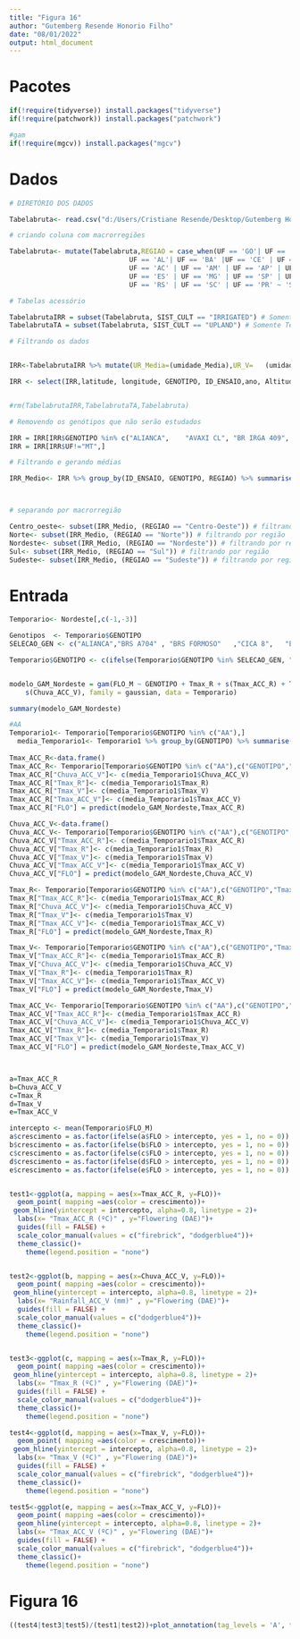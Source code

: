 ```yaml
---
title: "Figura 16"
author: "Gutemberg Resende Honorio Filho"
date: "08/01/2022"
output: html_document
---
```

# Pacotes

```r

if(!require(tidyverse)) install.packages("tidyverse")
if(!require(patchwork)) install.packages("patchwork")

#gam
if(!require(mgcv)) install.packages("mgcv")
```


# Dados


```r


# DIRETÓRIO DOS DADOS 

Tabelabruta<- read.csv("d:/Users/Cristiane Resende/Desktop/Gutemberg Honorio/Mestrado/Repositorio_4/Analise_e_modelagem_Arroz/Merge_1980_2018.csv", header = TRUE, sep = ",", stringsAsFactors = FALSE) # tabela com os dados originais

# criando coluna com macrorregiões

Tabelabruta<- mutate(Tabelabruta,REGIAO = case_when(UF == 'GO'| UF == 'DF' |UF == 'MS' | UF == 'MT' ~ 'Centro-Oeste',
                              UF == 'AL'| UF == 'BA' |UF == 'CE' | UF == 'MA' | UF == 'PB' | UF == 'PE' | UF == 'PI' | UF == 'RN' | UF == 'SE' ~ 'Nordeste',
                              UF == 'AC' | UF == 'AM' | UF == 'AP' | UF == 'PA' | UF == 'RO' | UF == 'RR' | UF == 'TO' ~ 'Norte',
                              UF == 'ES' | UF == 'MG' | UF == 'SP' | UF == 'RJ' ~ 'Sudeste',
                              UF == 'RS' | UF == 'SC' | UF == 'PR' ~ 'Sul'))

# Tabelas acessório

TabelabrutaIRR = subset(Tabelabruta, SIST_CULT == "IRRIGATED") # Somente Irrigado
TabelabrutaTA = subset(Tabelabruta, SIST_CULT == "UPLAND") # Somente Terras altas

# Filtrando os dados


IRR<-TabelabrutaIRR %>% mutate(UR_Media=(umidade_Media),UR_V=	(umidade_V), UR_fld_m=	(umidade_fld_m),	UR_R=	(umidade_R), Graus_dia_ciclo=(graus_dia_ciclo), Graus_dia_FLO=(graus_dia_FLO+graus_dia_IP))

IRR <- select(IRR,latitude, longitude, GENOTIPO, ID_ENSAIO,ano, Altitude, REGIAO, UF, FLO_E, Tmax_Maxima ,Tmax_fld_m ,	Tmax_R,	Tmax_ACC_R, Tmax_Minima,	Tmax_Media,Tmax_V ,Tmax_ACC_V,	Tmin_Maxima,Tmin_Minima ,	Tmin_Media ,	Tmin_V ,	Tmin_ACC_V , Tmin_fld_m ,	Tmin_R,	Tmin_ACC_R , Chuva_ACC ,	Chuva_ACC_V, Chuva_ACC_R, Rad_ACC_R ,	Rad_ACC ,	Rad_ACC_V, UR_Media, UR_V, UR_fld_m,	UR_R, Graus_dia_ciclo, Graus_dia_FLO, ano)


#rm(TabelabrutaIRR,TabelabrutaTA,Tabelabruta)

# Removendo os genótipos que não serão estudados

IRR = IRR[IRR$GENOTIPO %in% c("ALIANCA",	"AVAXI CL",	"BR IRGA 409",	"BR IRGA 410",	"BR IRGA 412",	"BR IRGA 414",	"BRS 7 TAIM",	"BRS A701 CL",	"BRS A702 CL",	"BRS A704",	"BRS ALVORADA",	"BRS BIGUA",	"BRS CATIANA",	"BRS CIRAD 302",	"BRS FORMOSO",	"BRS FRONTEIRA",	"BRS GUARA",	"BRS JABURU",	"BRS JACANA",	"BRS PAMPA",	"BRS PAMPEIRA",	"BRS PELOTA",	"BRS QUERENCIA",	"BRS SINUELO CL",	"BRS TROPICAL",	"BRSMG RUBELITA",	"CICA 8",	"CT8452",	"DIAMANTE",	"EEA34",	"EMPASC 101",	"EMPASC 102",	"EPAGRI 108",	"EPAGRI 109",	"EPAGRI97-01",	"EPAGRI97-05",	"EPAGRI97-06",	"H6",	"H7 CL",	"IAC1289",	"IAC1298",	"IAC1299",	"IAC1307",	"IAC1311",	"IAPAR 58",	"IRGA 417",	"IRGA 422 CL",	"IRGA 424",	"IRGA 424 RI",	"IRGA 425",	"IRGA 426",	"IRGA 427",	"IRGA 428",	"IRGA 429",	"IRGA 430",	"IRGA97-05",	"IRGA97-10",	"IRGA97-11",	"IRGA97-28",	"JAVAE",	"JEQUITIBA",	"MARAJO",	"METICA 1",	"MOXOTO",	"OUROMINAS",	"PR267",	"PR268",	"PR306",	"PR331",	"PR349",	"PR380",	"PR498",	"PR631",	"PR67",	"PUITA INTA CL",	"RORAIMA",	"SAO FRANCISCO",	"SC138",	"SC173",	"SC237",	"SC240",	"SC250",	"SCS 112",	"SCS 114 ANDOSAN",	"SCS 116 SATORU",	"SCS 121 CL",	"SCSBRS 111",	"SCSBRS 113 TIO TAKA",	"SCSBRS PIRACEMA",	"SG11551",	"URUCUI"),]
IRR = IRR[IRR$UF!="MT",]

# Filtrando e gerando médias

IRR_Medio<- IRR %>% group_by(ID_ENSAIO, GENOTIPO, REGIAO) %>% summarise(  FLO_M= mean(FLO_E),  latitude= mean(latitude), longitude = mean(longitude), Altitude = mean(Altitude), Tmax_Maxima = mean(Tmax_Maxima) ,Tmax_fld_m = mean(Tmax_fld_m ),	Tmax_R= mean( Tmax_R),	Tmax_ACC_R= mean(Tmax_ACC_R ), Tmax_Minima= mean(Tmax_Minima ),	Tmax_Media= mean( Tmax_Media),Tmax_V = mean(Tmax_V ),Tmax_ACC_V= mean(Tmax_ACC_V ),	Tmin_Maxima= mean(Tmin_Maxima ),Tmin_Minima = mean(Tmin_Minima ),	Tmin_Media = mean(Tmin_Media ),	Tmin_V = mean(Tmin_V ),	Tmin_ACC_V = mean(Tmin_ACC_V ), Tmin_fld_m = mean( Tmin_fld_m),	Tmin_R= mean(Tmin_R ),	Tmin_ACC_R = mean(Tmin_ACC_R ), Chuva_ACC = mean(Chuva_ACC ),	Chuva_ACC_V= mean(Chuva_ACC_V ), Chuva_ACC_R= mean(Chuva_ACC_R ), Rad_ACC_R = mean(Rad_ACC_R ),	Rad_ACC = mean(Rad_ACC ),	Rad_ACC_V= mean(Rad_ACC_V ), UR_Media= mean( UR_Media), UR_V= mean( UR_V), UR_fld_m= mean(UR_fld_m ),	UR_R= mean(UR_R ), Graus_dia_ciclo= mean(Graus_dia_ciclo ), Graus_dia_FLO= mean(Graus_dia_FLO ))



# separando por macrorregião

Centro_oeste<- subset(IRR_Medio, (REGIAO == "Centro-Oeste")) # filtrando por região
Norte<- subset(IRR_Medio, (REGIAO == "Norte")) # filtrando por região
Nordeste<- subset(IRR_Medio, (REGIAO == "Nordeste")) # filtrando por região
Sul<- subset(IRR_Medio, (REGIAO == "Sul")) # filtrando por região
Sudeste<- subset(IRR_Medio, (REGIAO == "Sudeste")) # filtrando por região

```


# Entrada

```r
Temporario<- Nordeste[,c(-1,-3)]

Genotipos  <- Temporario$GENOTIPO
SELECAO_GEN <- c("ALIANCA","BRS A704" , "BRS FORMOSO"   ,"CICA 8",   "EMPASC 101",   "EPAGRI 108",   "EPAGRI 109",   "MOXOTO",   "PR268",   "SCS 114 ANDOSAN", "BRS GUARA", "BRS JABURU", "BRSMG RUBELITA","SCS 116 SATORU","SCS 121 CL","SCSBRS 113 TIO TAKA", "BRS ALVORADA","BRS CATIANA","IAC1298","PR267", "IAC1299", "OUROMINAS")

Temporario$GENOTIPO <- c(ifelse(Temporario$GENOTIPO %in% SELECAO_GEN, "AA" , Genotipos))


modelo_GAM_Nordeste = gam(FLO_M ~ GENOTIPO + Tmax_R + s(Tmax_ACC_R) + Tmax_V + Tmax_ACC_V + 
    s(Chuva_ACC_V), family = gaussian, data = Temporario)

summary(modelo_GAM_Nordeste)
```

```r
#AA
Temporario1<- Temporario[Temporario$GENOTIPO %in% c("AA"),]
  media_Temporario1<- Temporario1 %>% group_by(GENOTIPO) %>% summarise(Tmax_ACC_R = mean(Tmax_ACC_R), Chuva_ACC_V = mean(Chuva_ACC_V),      Tmax_R  = mean(Tmax_R),    Tmax_V  = mean(Tmax_V),  Tmax_ACC_V = mean(Tmax_ACC_V))
  
Tmax_ACC_R<-data.frame()
Tmax_ACC_R<- Temporario[Temporario$GENOTIPO %in% c("AA"),c("GENOTIPO","Tmax_ACC_R", "Chuva_ACC_V" ,      "Tmax_R" , "Tmax_V"  ,  "Tmax_ACC_V" )]
Tmax_ACC_R["Chuva_ACC_V"]<- c(media_Temporario1$Chuva_ACC_V)
Tmax_ACC_R["Tmax_R"]<- c(media_Temporario1$Tmax_R)
Tmax_ACC_R["Tmax_V"]<- c(media_Temporario1$Tmax_V)
Tmax_ACC_R["Tmax_ACC_V"]<- c(media_Temporario1$Tmax_ACC_V)
Tmax_ACC_R["FLO"] = predict(modelo_GAM_Nordeste,Tmax_ACC_R)

Chuva_ACC_V<-data.frame()
Chuva_ACC_V<- Temporario[Temporario$GENOTIPO %in% c("AA"),c("GENOTIPO","Tmax_ACC_R", "Chuva_ACC_V" ,      "Tmax_R" , "Tmax_V"  ,  "Tmax_ACC_V" )]
Chuva_ACC_V["Tmax_ACC_R"]<- c(media_Temporario1$Tmax_ACC_R)
Chuva_ACC_V["Tmax_R"]<- c(media_Temporario1$Tmax_R)
Chuva_ACC_V["Tmax_V"]<- c(media_Temporario1$Tmax_V)
Chuva_ACC_V["Tmax_ACC_V"]<- c(media_Temporario1$Tmax_ACC_V)
Chuva_ACC_V["FLO"] = predict(modelo_GAM_Nordeste,Chuva_ACC_V)

Tmax_R<- Temporario[Temporario$GENOTIPO %in% c("AA"),c("GENOTIPO","Tmax_ACC_R", "Chuva_ACC_V" ,      "Tmax_R" , "Tmax_V"  ,  "Tmax_ACC_V" )]
Tmax_R["Tmax_ACC_R"]<- c(media_Temporario1$Tmax_ACC_R)
Tmax_R["Chuva_ACC_V"]<- c(media_Temporario1$Chuva_ACC_V)
Tmax_R["Tmax_V"]<- c(media_Temporario1$Tmax_V)
Tmax_R["Tmax_ACC_V"]<- c(media_Temporario1$Tmax_ACC_V)
Tmax_R["FLO"] = predict(modelo_GAM_Nordeste,Tmax_R)

Tmax_V<- Temporario[Temporario$GENOTIPO %in% c("AA"),c("GENOTIPO","Tmax_ACC_R", "Chuva_ACC_V" ,      "Tmax_R" , "Tmax_V"  ,  "Tmax_ACC_V" )]
Tmax_V["Tmax_ACC_R"]<- c(media_Temporario1$Tmax_ACC_R)
Tmax_V["Chuva_ACC_V"]<- c(media_Temporario1$Chuva_ACC_V)
Tmax_V["Tmax_R"]<- c(media_Temporario1$Tmax_R)
Tmax_V["Tmax_ACC_V"]<- c(media_Temporario1$Tmax_ACC_V)
Tmax_V["FLO"] = predict(modelo_GAM_Nordeste,Tmax_V)

Tmax_ACC_V<- Temporario[Temporario$GENOTIPO %in% c("AA"),c("GENOTIPO","Tmax_ACC_R", "Chuva_ACC_V" ,      "Tmax_R" , "Tmax_V"  ,  "Tmax_ACC_V" )]
Tmax_ACC_V["Tmax_ACC_R"]<- c(media_Temporario1$Tmax_ACC_R)
Tmax_ACC_V["Chuva_ACC_V"]<- c(media_Temporario1$Chuva_ACC_V)
Tmax_ACC_V["Tmax_R"]<- c(media_Temporario1$Tmax_R)
Tmax_ACC_V["Tmax_V"]<- c(media_Temporario1$Tmax_V)
Tmax_ACC_V["FLO"] = predict(modelo_GAM_Nordeste,Tmax_ACC_V)



a=Tmax_ACC_R
b=Chuva_ACC_V
c=Tmax_R
d=Tmax_V
e=Tmax_ACC_V

intercepto <- mean(Temporario$FLO_M)
a$crescimento = as.factor(ifelse(a$FLO > intercepto, yes = 1, no = 0))
b$crescimento = as.factor(ifelse(b$FLO > intercepto, yes = 1, no = 0))
c$crescimento = as.factor(ifelse(c$FLO > intercepto, yes = 1, no = 0))
d$crescimento = as.factor(ifelse(d$FLO > intercepto, yes = 1, no = 0))
e$crescimento = as.factor(ifelse(e$FLO > intercepto, yes = 1, no = 0))


test1<-ggplot(a, mapping = aes(x=Tmax_ACC_R, y=FLO))+
  geom_point( mapping =aes(color = crescimento))+
 geom_hline(yintercept = intercepto, alpha=0.8, linetype = 2)+
  labs(x= "Tmax_ACC_R (ºC)" , y="Flowering (DAE)")+
  guides(fill = FALSE) +
  scale_color_manual(values = c("firebrick", "dodgerblue4"))+
  theme_classic()+
    theme(legend.position = "none")


test2<-ggplot(b, mapping = aes(x=Chuva_ACC_V, y=FLO))+
  geom_point( mapping =aes(color = crescimento))+
 geom_hline(yintercept = intercepto, alpha=0.8, linetype = 2)+
  labs(x= "Rainfall_ACC_V (mm)" , y="Flowering (DAE)")+
  guides(fill = FALSE) +
  scale_color_manual(values = c("dodgerblue4"))+
  theme_classic()+
    theme(legend.position = "none")


test3<-ggplot(c, mapping = aes(x=Tmax_R, y=FLO))+
  geom_point( mapping =aes(color = crescimento))+
 geom_hline(yintercept = intercepto, alpha=0.8, linetype = 2)+
  labs(x= "Tmax_R (ºC)" , y="Flowering (DAE)")+
  guides(fill = FALSE) +
  scale_color_manual(values = c("dodgerblue4"))+
  theme_classic()+
    theme(legend.position = "none")

test4<-ggplot(d, mapping = aes(x=Tmax_V, y=FLO))+
  geom_point( mapping =aes(color = crescimento))+
 geom_hline(yintercept = intercepto, alpha=0.8, linetype = 2)+
  labs(x= "Tmax_V (ºC)" , y="Flowering (DAE)")+
  guides(fill = FALSE) +
  scale_color_manual(values = c("firebrick", "dodgerblue4"))+
  theme_classic()+
    theme(legend.position = "none")

test5<-ggplot(e, mapping = aes(x=Tmax_ACC_V, y=FLO))+
  geom_point( mapping =aes(color = crescimento))+
  geom_hline(yintercept = intercepto, alpha=0.8, linetype = 2)+
  labs(x= "Tmax_ACC_V (ºC)" , y="Flowering (DAE)")+
  guides(fill = FALSE) +
  scale_color_manual(values = c("firebrick", "dodgerblue4"))+
  theme_classic()+
    theme(legend.position = "none")
```

# Figura 16
```r
((test4|test3|test5)/(test1|test2))+plot_annotation(tag_levels = 'A', tag_prefix = '(', tag_suffix = ')')+  plot_annotation (  caption =  '--- Flowering average' )

```